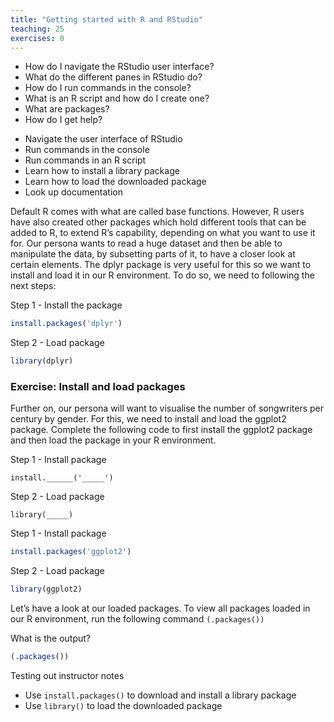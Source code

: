 ```yaml
---
title: "Getting started with R and RStudio"
teaching: 25
exercises: 0
---
```


:::::::::::::::::::::::::::::::::::::: questions 

- How do I navigate the RStudio user interface?
- What do the different panes in RStudio do?
- How do I run commands in the console?
- What is an R script and how do I create one?
- What are packages?
- How do I get help?

::::::::::::::::::::::::::::::::::::::::::::::::

::::::::::::::::::::::::::::::::::::: objectives

- Navigate the user interface of RStudio
- Run commands in the console
- Run commands in an R script
- Learn how to install a library package
- Learn how to load the downloaded package
- Look up documentation

::::::::::::::::::::::::::::::::::::::::::::::::

Default R comes with what are called base functions. However, R users have also created other packages which hold different tools that can be added to R, to extend R's capability, depending on what you want to use it for. Our persona wants to read a huge dataset and then be able to manipulate the data, by subsetting parts of it, to have a closer look at certain elements. The dplyr package is very useful for this so we want to install and load it in our R environment. To do so, we need to following the next steps: 

Step 1 - Install the package
```r
install.packages('dplyr')
```

Step 2 - Load package

```r
library(dplyr)
```

:::::::::::::::::::::::::::::: challenge

### Exercise: Install and load packages

Further on, our persona will want to visualise the number of songwriters per century by gender. For this, we need to install and load the ggplot2 package. Complete the following code to first install the ggplot2 package and then load the package in your R environment.

Step 1 - Install package

```
install.______('_____')
```

Step 2 - Load package

```
library(_____)
```

::::::::::::::: solution

Step 1 - Install package

```r
install.packages('ggplot2')
```

Step 2 - Load package

```r
library(ggplot2)
```
:::::::::::::::
:::::::::::::::::::::::::::::::::

Let's have a look at our loaded packages. To view all packages loaded in our R environment, run the following command `(.packages())`

What is the output?

```r
(.packages())
```


:::::::::::: instructor

Testing out instructor notes 

:::::::::::::::::::::::

::::::::::::: keypoints

- Use `install.packages()` to download and install a library package
- Use `library()` to load the downloaded package

:::::::::::::::::::::
